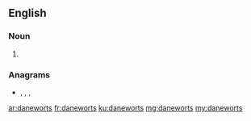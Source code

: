==English==

===Noun===
{{head|en|noun plural form}}

# {{plural of|danewort|lang=en}}

===Anagrams===
* {{l|en|downrates}}, {{l|en|staredown}}, {{l|en|tear-downs}}, {{l|en|teardowns}}

[[ar:daneworts]]
[[fr:daneworts]]
[[ku:daneworts]]
[[mg:daneworts]]
[[my:daneworts]]
